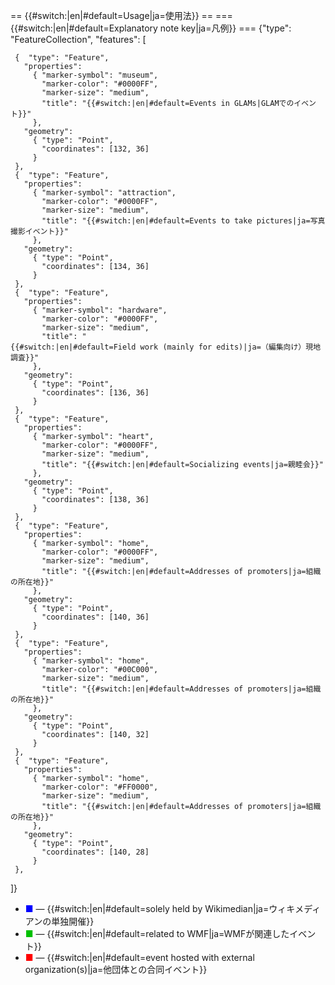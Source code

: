 {{Documentation subpage}}
== {{#switch:{{int:lang}}|en|#default=Usage|ja=使用法}} ==
=== {{#switch:{{int:lang}}|en|#default=Explanatory note key|ja=凡例}} ===
<mapframe text="{{#switch:{{int:lang}}|en|#default=Map of offline events in Japan|ja=日本のオフラインイベントの地図}}" latitude="35" longitude="136" zoom="4" width="400" height="400" lang="ja">
{"type": "FeatureCollection", "features": [
  {  "type": "Feature",
    "properties": 
      { "marker-symbol": "museum",
        "marker-color": "#0000FF",
        "marker-size": "medium",
        "title": "{{#switch:{{int:lang}}|en|#default=Events in GLAMs|GLAMでのイベント}}"
      },
    "geometry": 
      { "type": "Point",
        "coordinates": [132, 36]
      }
  },
  {  "type": "Feature",
    "properties": 
      { "marker-symbol": "attraction",
        "marker-color": "#0000FF",
        "marker-size": "medium",
        "title": "{{#switch:{{int:lang}}|en|#default=Events to take pictures|ja=写真撮影イベント}}"
      },
    "geometry": 
      { "type": "Point",
        "coordinates": [134, 36]
      }
  },
  {  "type": "Feature",
    "properties": 
      { "marker-symbol": "hardware",
        "marker-color": "#0000FF",
        "marker-size": "medium",
        "title": "{{#switch:{{int:lang}}|en|#default=Field work (mainly for edits)|ja=（編集向け）現地調査}}"
      },
    "geometry": 
      { "type": "Point",
        "coordinates": [136, 36]
      }
  },
  {  "type": "Feature",
    "properties": 
      { "marker-symbol": "heart",
        "marker-color": "#0000FF",
        "marker-size": "medium",
        "title": "{{#switch:{{int:lang}}|en|#default=Socializing events|ja=親睦会}}"
      },
    "geometry": 
      { "type": "Point", 
        "coordinates": [138, 36]
      }
  },
  {  "type": "Feature",
    "properties": 
      { "marker-symbol": "home",
        "marker-color": "#0000FF",
        "marker-size": "medium",
        "title": "{{#switch:{{int:lang}}|en|#default=Addresses of promoters|ja=組織の所在地}}"
      },
    "geometry": 
      { "type": "Point",
        "coordinates": [140, 36]
      }
  },
  {  "type": "Feature",
    "properties": 
      { "marker-symbol": "home",
        "marker-color": "#00C000",
        "marker-size": "medium",
        "title": "{{#switch:{{int:lang}}|en|#default=Addresses of promoters|ja=組織の所在地}}"
      },
    "geometry": 
      { "type": "Point",
        "coordinates": [140, 32]
      }
  },
  {  "type": "Feature",
    "properties": 
      { "marker-symbol": "home",
        "marker-color": "#FF0000",
        "marker-size": "medium",
        "title": "{{#switch:{{int:lang}}|en|#default=Addresses of promoters|ja=組織の所在地}}"
      },
    "geometry": 
      { "type": "Point",
        "coordinates": [140, 28]
      }
  },
]}
</mapframe>
* <span style="color: #0000FF;">■</span> — {{#switch:{{int:lang}}|en|#default=solely held by Wikimedian|ja=ウィキメディアンの単独開催}}
* <span style="color: #00C000;">■</span> — {{#switch:{{int:lang}}|en|#default=related to WMF|ja=WMFが関連したイベント}}
* <span style="color: #FF0000;">■</span> — {{#switch:{{int:lang}}|en|#default=event hosted with external organization(s)|ja=他団体との合同イベント}}

<includeonly>{{Sandbox other||
[[Category:Japan]][[Category:The_Wikimedian_Society_of_Tokyo]][[Category:Wikimedia_Conference_Japan,_Tokyo,_2009]]
}}</includeonly>
